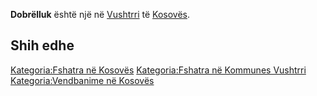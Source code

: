 {{Fshat në 
 | Emri                = Dobrëlluk
 | EmriAlt                = 
 | NAME_SHORT_FORM=      
 | NAME_GENERIC=      
 | NAME_SORT_NAME_RO=      DOBRELLUK
 | FULL_NAME_RO = Dobrëlluk
 | FULL_NAME_ND_RO=Dobrelluk
 | SORT_NAME_RG=DOBRELLUK
 | FULL_NAME_RG=Dobrëlluk
 | FULL_NAME_ND_RG=Dobrelluk
 | SRP_NAME_SHORT_FORM=      
 | SRP_NAME_GENERIC=      
 | SRP_NAME_SORT_NAME_RO=      
 | SRP_FULL_NAME_RO = 
 | SRP_FULL_NAME_ND_RO=
 | SRP_SORT_NAME_RG=
 | SRP_FULL_NAME_RG=
 | SRP_FULL_NAME_ND_RG=
 | Emri (Rasa dhanore) = 
 | Figura              = 
 | Shteti              = Kosovo
 | Komuna              = Vushtrri
 | Kodi postar         = 
 | Sipërfaqja          = 

 | Popullsia           = 

 | Regj. i popullsisë  = 
 | Dend. e popullsisë  = 
 | Faqja zyrtare       = 
 <!--- Koordinatat ----> 
 | Gjerësia            = 42.844722
 | Gjatësia            = 20.946389
 | Lartësia            = 
}}
'''Dobrëlluk''' është një [[]] në [[Vushtrri]] të [[Kosovës]].

<!-- == Gjeografia == -->
<!-- == Historia == -->
<!-- == Demografia == -->
== Shih edhe ==
{{Komuna Vushtrri}}
{{Kosovo-Administrata-Cung}}

[[Kategoria:Fshatra në Kosovës]]
[[Kategoria:Fshatra në Kommunes Vushtrri]]
[[Kategoria:Vendbanime në Kosovës]]